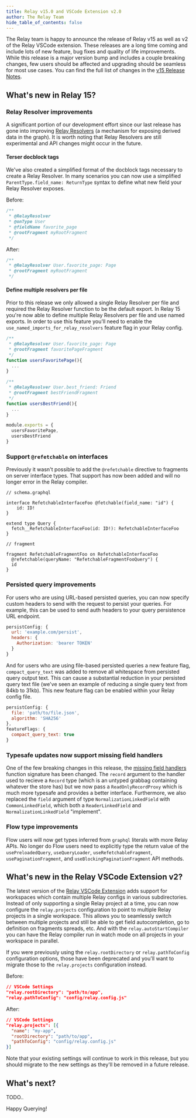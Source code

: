 ```yaml
---
title: Relay v15.0 and VSCode Extension v2.0
author: The Relay Team
hide_table_of_contents: false
---
```


The Relay team is happy to announce the release of Relay v15 as well as v2 of the Relay VSCode extension. These releases are a long time coming and include lots of new feature, bug fixes and quality of life improvements. While this release is a major version bump and includes a couple breaking changes, few users should be affected and upgrading should be seamless for most use cases. You can find the full list of changes in the [v15 Release Notes](https://github.com/facebook/relay/releases/tag/v15.0.0).

## What's new in Relay 15?

### Relay Resolver improvements

A significant portion of our development effort since our last release has gone into improving [Relay Resolvers](https://relay.dev/docs/guides/relay-resolvers) (a mechanism for exposing derived data in the graph). It is worth noting that Relay Resolvers are still experimental and API changes might occur in the future.

#### Terser docblock tags

We've also created a simplified format of the docblock tags necessary to create a Relay Resolver. In many scenarios you can now use a simplified `ParentType.field_name: ReturnType` syntax to define what new field your Relay Resolver exposes.

Before:

```js
/**
 * @RelayResolver
 * @onType User
 * @fieldName favorite_page
 * @rootFragment myRootFragment
 */
```

After:

```js
/**
 * @RelayResolver User.favorite_page: Page
 * @rootFragment myRootFragment
 */
```

#### Define multiple resolvers per file

Prior to this release we only allowed a single Relay Resolver per file and required the Relay Resolver function to be the default export. In Relay 15 you're now able to define multiple Relay Resolvers per file and use named exports. In order to use this feature you'll need to enable the `use_named_imports_for_relay_resolvers` feature flag in your Relay config.

```js
/**
 * @RelayResolver User.favorite_page: Page
 * @rootFragment favoritePageFragment
 */
function usersFavoritePage(){
  ...
}

/**
 * @RelayResolver User.best_friend: Friend
 * @rootFragment bestFriendFragment
 */
function usersBestFriend(){
  ...
}

module.exports = {
  usersFavoritePage,
  usersBestFriend
}
```

### Support `@refetchable` on interfaces

Previously it wasn't possible to add the `@refetchable` directive to fragments on server interface types. That support has now been added and will no longer error in the Relay compiler.

```
// schema.graphql

interface RefetchableInterfaceFoo @fetchable(field_name: "id") {
    id: ID!
}

extend type Query {
  fetch__RefetchableInterfaceFoo(id: ID!): RefetchableInterfaceFoo
}

// fragment

fragment RefetchableFragmentFoo on RefetchableInterfaceFoo
  @refetchable(queryName: "RefetchableFragmentFooQuery") {
  id
}
```

### Persisted query improvements

For users who are using URL-based persisted queries, you can now specify custom headers to send with the request to persist your queries. For example, this can be used to send auth headers to your query persistence URL endpoint.

```js
persistConfig: {
  url: 'example.com/persist',
  headers: {
    Authorization: 'bearer TOKEN'
  }
}
```

And for users who are using file-based persisted queries a new feature flag, `compact_query_text` was added to remove all whitespace from persisted query output text. This can cause a substantial reduction in your persisted query text file (we've seen an example of reducing a single query text from 84kb to 31kb). This new feature flag can be enabled within your Relay config file.

```js
persistConfig: {
  file: 'path/to/file.json',
  algorithm: 'SHA256'
},
featureFlags: {
  compact_query_text: true
}
```

### Typesafe updates now support missing field handlers

One of the few breaking changes in this release, the [missing field handlers](https://relay.dev/docs/guided-tour/reusing-cached-data/filling-in-missing-data) function signature has been changed. The `record` argument to the handler used to recieve a `Record` type (which is an untyped grabbag containing whatever the store has) but we now pass a `ReadOnlyRecordProxy` which is much more typesafe and provides a better interface. Furthermore, we also replaced the `field` argument of type `NormalizationLinkedField` with `CommonLinkedField`, which both a `ReaderLinkedField` and `NormalizationLinkedField` "implement".

### Flow type improvements

Flow users will now get types inferred from `graphql` literals with more Relay APIs. No longer do Flow users need to explicitly type the return value of the `usePreloadedQuery`, `useQueryLoader`, `useRefetchableFragment`, `usePaginationFragment`, and `useBlockingPaginationFragment` API methods.

## What's new in the Relay VSCode Extension v2?

The latest version of the [Relay VSCode Extension](https://marketplace.visualstudio.com/items?itemName=meta.relay) adds support for workspaces which contain multiple Relay configs in various subdirectories. Instead of only supporting a single Relay project at a time, you can now configure the `relay.projects` configuration to point to multiple Relay projects in a single workspace. This allows you to seamlessly switch between multiple projects and still be able to get field autocompletion, go to definition on fragments spreads, etc. And with the `relay.autoStartCompiler` you can have the Relay compiler run in watch mode on all projects in your workspace in parallel.

If you were previously using the `relay.rootDirectory` or `relay.pathToConfig` configuration options, those have been deprecated and you'll want to migrate those to the `relay.projects` configuration instead.

Before:

```json
// VSCode Settings
"relay.rootDirectory": "path/to/app",
"relay.pathToConfig": "config/relay.config.js"
```

After:

```json
// VSCode Settings
"relay.projects": [{
  "name": "my-app",
  "rootDirectory": "path/to/app",
  "pathToConfig": "config/relay.config.js"
}]
```

Note that your existing settings will continue to work in this release, but you should migrate to the new settings as they'll be removed in a future release.

## What's next?

TODO..

Happy Querying!
